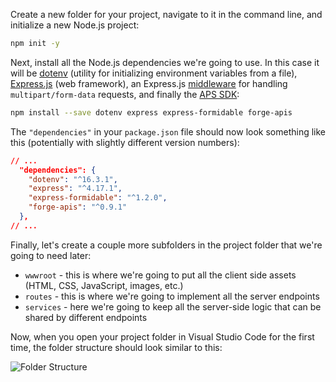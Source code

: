 Create a new folder for your project, navigate to it in the command line, and initialize a new
Node.js project:

```bash
npm init -y
```

Next, install all the Node.js dependencies we're going to use. In this case it will be
[dotenv](https://www.npmjs.com/package/dotenv) (utility for initializing environment variables from a file),
[Express.js](https://expressjs.com) (web framework), an Express.js [middleware](https://expressjs.com/en/guide/using-middleware.html)
for handling `multipart/form-data` requests, and finally the [APS SDK](https://www.npmjs.com/package/forge-apis):

```bash
npm install --save dotenv express express-formidable forge-apis
```

The `"dependencies"` in your `package.json` file should now look something like this
(potentially with slightly different version numbers):

```json
// ...
  "dependencies": {
    "dotenv": "^16.3.1",
    "express": "^4.17.1",
    "express-formidable": "^1.2.0",
    "forge-apis": "^0.9.1"
  },
// ...
```

Finally, let's create a couple more subfolders in the project folder that we're going
to need later:

- `wwwroot` - this is where we're going to put all the client side assets (HTML, CSS, JavaScript, images, etc.)
- `routes` - this is where we're going to implement all the server endpoints
- `services` - here we're going to keep all the server-side logic that can be shared by different endpoints

Now, when you open your project folder in Visual Studio Code for the first time, the folder structure
should look similar to this:

![Folder Structure](folder-structure.webp)
